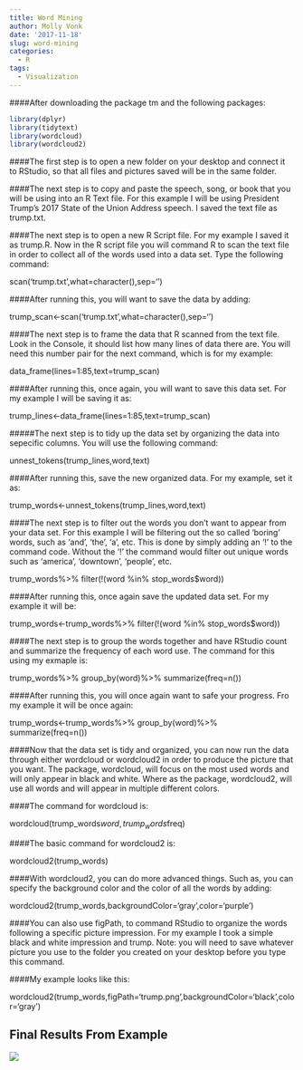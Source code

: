 ```yaml
---
title: Word Mining
author: Molly Vonk
date: '2017-11-18'
slug: word-mining
categories:
  - R
tags:
  - Visualization
---
```


####After downloading the package tm and the following packages:

```r
library(dplyr)
library(tidytext)
library(wordcloud)
library(wordcloud2)
```

####The first step is to open a new folder on your desktop and connect it to RStudio, so that all files and pictures saved will be in the same folder.

####The next step is to copy and paste the speech, song, or book that you will be using into an R Text file. For this example I will be using President Trump's 2017 State of the Union Address speech. I saved the text file as trump.txt.

####The next step is to open a new R Script file. For my example I saved it as trump.R. Now in the R script file you will command R to scan the text file in order to collect all of the words used into a data set. Type the following command:

scan('trump.txt',what=character(),sep='\n')

####After running this, you will want to save the data by adding:

trump_scan<-scan('trump.txt',what=character(),sep='\n')

####The next step is to frame the data that R scanned from the text file. Look in the Console, it should list how many lines of data there are. You will need this number pair for the next command, which is for my example:

data_frame(lines=1:85,text=trump_scan)

####After running this, once again, you will want to save this data set. For my example I will be saving it as:

trump_lines<-data_frame(lines=1:85,text=trump_scan)

#####The next step is to tidy up the data set by organizing the data into sepecific columns. You will use the following command:

unnest_tokens(trump_lines,word,text)

####After running this, save the new organized data. For my example, set it as:

trump_words<-unnest_tokens(trump_lines,word,text)

####The next step is to filter out the words you don't want to appear from your data set. For this example I will be filtering out the so called 'boring' words, such as 'and', 'the', 'a', etc. This is done by simply adding an '!' to the command code. Without the '!' the command would filter out unique words such as 'america', 'downtown', 'people', etc.

trump_words%>%
  filter(!(word %in% stop_words$word))

####After running this, once again save the updated data set. For my example it will be:

trump_words<-trump_words%>%
  filter(!(word %in% stop_words$word))

####The next step is to group the words together and have RStudio count and summarize the frequency of each word use. The command for this using my exmaple is:

trump_words%>%
  group_by(word)%>%
  summarize(freq=n())

####After running this, you will once again want to safe your progress. Fro my example it will be once again:

trump_words<-trump_words%>%
  group_by(word)%>%
  summarize(freq=n())

####Now that the data set is tidy and organized, you can now run the data through either wordcloud or wordcloud2 in order to produce the picture that you want. The package, wordcloud, will focus on the most used words and will only appear in black and white. Where as the package, wordcloud2, will use all words and will appear in multiple different colors. 

####The command for wordcloud is:

wordcloud(trump_words$word,trump_words$freq)

####The basic command for wordcloud2 is:

wordcloud2(trump_words)

####With wordcloud2, you can do more advanced things. Such as, you can specify the background color and the color of all the words by adding:

wordcloud2(trump_words,backgroundColor='gray',color='purple')

####You can also use figPath, to command RStudio to organize the words following a specific picture impression. For my example I took a simple black and white impression and trump. Note: you will need to save whatever picture you use to the folder you created on your desktop before you type this command. 

####My example looks like this:

wordcloud2(trump_words,figPath='trump.png',backgroundColor='black',color='gray')

## Final Results From Example

<img src="Trump_pic.png"/>
